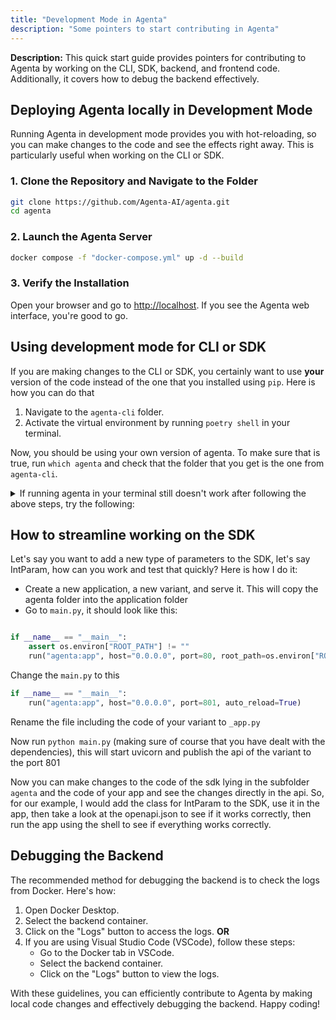 ```yaml
---
title: "Development Mode in Agenta"
description: "Some pointers to start contributing in Agenta"
---
```


**Description:** This quick start guide provides pointers for contributing to Agenta by working on the CLI, SDK, backend, and frontend code. Additionally, it covers how to debug the backend effectively.

## Deploying Agenta locally in Development Mode

Running Agenta in development mode provides you with hot-reloading, so you can make changes to the code and see the effects right away. This is particularly useful when working on the CLI or SDK.

### 1. Clone the Repository and Navigate to the Folder

```bash
git clone https://github.com/Agenta-AI/agenta.git
cd agenta
```

### 2. Launch the Agenta Server

```bash
docker compose -f "docker-compose.yml" up -d --build
```

### 3. Verify the Installation

Open your browser and go to [http://localhost](http://localhost). If you see the Agenta web interface, you're good to go.


## Using development mode for CLI or SDK

If you are making changes to the CLI or SDK, you certainly want to use **your** version of the code instead of the one that you installed using `pip`. Here is how you can do that

1. Navigate to the `agenta-cli` folder.
2. Activate the virtual environment by running `poetry shell` in your terminal.

Now, you should be using your own version of agenta. To make sure that is true, run `which agenta` and check that the folder that you get is the one from `agenta-cli`.

<details>
<summary>If running agenta in your terminal still doesn't work after following the above steps, try the following:</summary>

**Solution 1:**

1. Leave the poetry environement (simply run `exit`)
2. Run `pip uninstall agenta`
3. Run again `poetry shell`

Don't forget to reinstall agenta after you finish development.

**Solution 2:**

- In the terminal where the poetry virtual environment is activated, run `which agenta`.
- Copy the path where `agenta` is located, and add `export agenta=/replace/path/to/agenta` at the last line in your shell configuration file. If you're running Ubuntu, your shell configuration file will be `~/.bashrc`.
- Go to the terminal where you tried running `agenta`, and apply the changes you've made by running `source ~/.bashrc`. Proceed to run `export` to confirm `agenta` has been exported.
- If you see `agenta` along with its path, proceed to initialize your application by running `$agenta init` and follow through the steps.
- When you're ready to serve your app, run `$agenta variant serve`.

</details>

## How to streamline working on the SDK

Let's say you want to add a new type of parameters to the SDK, let's say IntParam, how can you work and test that quickly?
Here is how I do it:

- Create a new application, a new variant, and serve it. This will copy the agenta folder into the application folder
- Go to `main.py`, it should look like this:

```python

if __name__ == "__main__":
    assert os.environ["ROOT_PATH"] != ""
    run("agenta:app", host="0.0.0.0", port=80, root_path=os.environ["ROOT_PATH"])
```

Change the `main.py` to this

```python
if __name__ == "__main__":
    run("agenta:app", host="0.0.0.0", port=801, auto_reload=True)
```

Rename the file including the code of your variant to `_app.py`

Now run `python main.py` (making sure of course that you have dealt with the dependencies), this will start uvicorn and publish the api of the variant to the port 801

Now you can make changes to the code of the sdk lying in the subfolder `agenta` and the code of your app and see the changes directly in the api. So, for our example, I would add the class for IntParam to the SDK, use it in the app, then take a look at the openapi.json to see if it works correctly, then run the app using the shell to see if everything works correctly.

## Debugging the Backend

The recommended method for debugging the backend is to check the logs from Docker. Here's how:

1. Open Docker Desktop.
2. Select the backend container.
3. Click on the "Logs" button to access the logs.
   **OR**
4. If you are using Visual Studio Code (VSCode), follow these steps:
   - Go to the Docker tab in VSCode.
   - Select the backend container.
   - Click on the "Logs" button to view the logs.

With these guidelines, you can efficiently contribute to Agenta by making local code changes and effectively debugging the backend. Happy coding!
